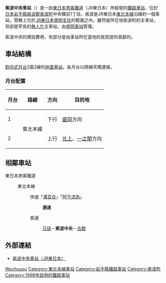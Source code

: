 {{NoteTA|1 = zh:紫波中央車站; zh-cn:紫波中央站; zh-tw:紫波中央車站; zh-hk:紫波中央站; }}
{{日本車站資訊
|公司色 = green
|文字色 =
|站名 = 紫波中央站
|圖片 = JR Shiwa chuo sta 001.jpg
|pxl = 
|圖片說明 = 站舍
|日文原名 = 紫波中央
|平假名 = しわちゅうおう
|羅馬拼音 = Shiwa-Chūō
|電報略號 = シワ
|所屬中央 = [[東日本旅客鐵道|東日本旅客鐵道]]（JR東日本）
|所在地 = [[岩手縣|岩手縣]][[紫波郡|紫波郡]][[紫波町|紫波町]]紫波中央站前一丁目2-2
|啟用年月日 = 1998年（[[平成|平成]]10年）3月14日
|車站構造 = [[地面車站|地面車站]]
|月台配置 = 2面2線
|乘客人數 = 1,448
|上下車人次 = 
|統計年度 = 2013年
|所屬路線 = {{Color|mediumseagreen|■}}[[東北本線|東北本線]]
|前一站 = [[日詰站|日詰]]
|前一站距離 = 1.8
|後一站距離 = 2.9
|後一站 = [[古館站|古館]]
|距離 = 518.6
|起點站 = [[東京站|東京]]
|備註 = [[無人站|無人站]]（設有自動售票機）
}}
'''紫波中央車站'''（{{jpn|j=紫波中央駅|hg=しわちゅうおうえき|rm=Shiwa-chūō eki|f=y}}）是一由[[東日本旅客鐵道|東日本旅客鐵道]]（JR東日本）所經營的[[鐵路車站|鐵路車站]]，位於[[日本|日本]][[岩手縣|岩手縣]][[紫波郡|紫波郡]][[紫波町|紫波町]]中央驛前1丁目。紫波是JR東日本[[東北本線|東北本線]]沿線的一個車站，管轄上位於[[東日本旅客鐵道盛岡支社|JR東日本盛岡支社]]的範圍之內，雖然是所在地紫波町的主車站，但卻是罕見的[[無人車站|無人化]]主車站，由[[盛岡車站|盛岡車站]]管理。

紫波中央的建設費用，有部分是由車站所在當地的居民提供貢獻的。

== 車站結構 ==
[[對向式月台|對向式月台]]2面2線的[[地面車站|地面車站]]。各月台以跨線天橋連接。
=== 月台配置 ===
{| rules="rows" class="wikitable"
!月台<!-- 事業者側による呼称 --->!!路線!!方向!!目的地
|-
! 1
|rowspan=2|{{Color|mediumseagreen|■}}東北本線
| style="text-align:center" | 下行
|[[盛岡站|盛岡]]方向
|-
! 2
| style="text-align:center" | 上行
|[[北上站|北上]]、[[一之關站|一之關]]方向
|}
== 相鄰車站 ==
; 東日本旅客鐵道
: {{Color|mediumseagreen|■}}東北本線
:: {{Color|red|□}}快速「[[濱百合號列車|濱百合]]」「[[東北本線#快速「アテルイ」|阿弖流為]]」
::: '''通過'''
:: {{Color|gray|■}}普通
::: [[日詰站|日詰]]－'''紫波中央'''－[[古館站|古館]]

== 外部連結 ==
* {{ja}}[http://www.jreast.co.jp/estation/station/info.aspx?StationCd=1706 紫波中央車站（JR東日本）] {{Wayback|url=http://www.jreast.co.jp/estation/station/info.aspx?StationCd=1706 |date=20191213084332 }}

{{東北本線}}

{{japan-rail-stub}}

{{DEFAULTSORT:Shiwa-Chuo}}

[[Category:日本鐵路車站_Shi|Wachuuou]]
[[Category:東北本線車站|Category:東北本線車站]]
[[Category:岩手縣鐵路車站|Category:岩手縣鐵路車站]]
[[Category:紫波町|Category:紫波町]]
[[Category:1998年啟用的鐵路車站|Category:1998年啟用的鐵路車站]]